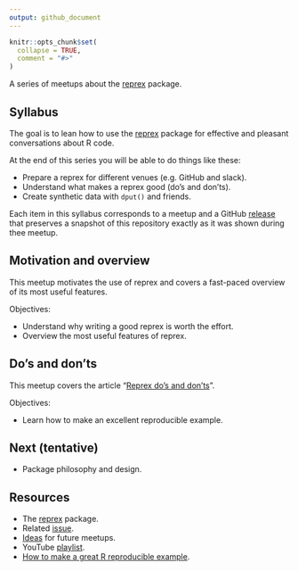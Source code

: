 ```yaml
---
output: github_document
---
```


<!-- README.md is generated from README.Rmd. Please edit that file -->

```r
knitr::opts_chunk$set(
  collapse = TRUE,
  comment = "#>"
)
```

<!-- README.md is generated from README.Rmd. Please edit that file -->


A series of meetups about the [reprex](https://reprex.tidyverse.org/)
package.

## Syllabus

The goal is to lean how to use the [reprex](https://reprex.tidyverse.org/)
package for effective and pleasant conversations about R code.

At the end of this series you will be able to do things like these:

* Prepare a reprex for different venues (e.g. GitHub and slack).
* Understand what makes a reprex good (do’s and don’ts).
* Create synthetic data with `dput()` and friends.

Each item in this syllabus corresponds to a meetup and a GitHub
[release](https://github.com/2DegreesInvesting/ds.docker/releases) that
preserves a snapshot of this repository exactly as it was shown during thee
meetup.

## Motivation and overview

This meetup motivates the use of reprex and covers a fast-paced overview
of its most useful features.

Objectives:

* Understand why writing a good reprex is worth the effort.
* Overview the most useful features of reprex. 

## Do's and don'ts

This meetup covers the article "[Reprex do's and
don'ts](https://reprex.tidyverse.org/articles/reprex-dos-and-donts.html)".

Objectives:

* Learn how to make an excellent reproducible example.


## Next (tentative)

* Package philosophy and design.

## Resources

* The [reprex](https://reprex.tidyverse.org) package.
* Related [issue](https://bit.ly/ds-incubator-videos).
* [Ideas](https://bit.ly/dsi-ideas) for future meetups.
* YouTube [playlist](https://bit.ly/ds-incubator-videos).
* [How to make a great R reproducible
example](https://stackoverflow.com/questions/5963269/how-to-make-a-great-r-reproducible-example/16532098).

